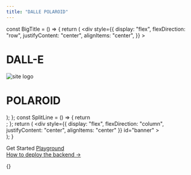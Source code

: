 ```yaml
---
title: "DALLE POLAROID"
---
```



<Head>
  <link rel="icon" href="/dalle-polaroid-logo.svg" />
</Head>

  const BigTitle = () => {
    return (
      <div
        style={{
          display: "flex",
          flexDirection: "row",
          justifyContent: "center",
          alignItems: "center",
        }}
      >
        <h1>DALL-E</h1>
        <img
          id="banner-logo"
          src="/logo.png"
          alt="site logo"
          width={100}
          height={100}
        />
        <h1>POLAROID</h1>
      </div>
    );
  };
  const SplitLine = () => {
    return <div className="split-line" />;
  };
  return (
    <div
      style={{
        display: "flex",
        flexDirection: "column",
        justifyContent: "center",
        alignItems: "center"
      }}
      id="banner"
    >
      <BigTitle />
      <SplitLine />
    </div>
  );
}

<Banner />


<div style={{ textAlign: "center" }}>
  <div className="inline-flex justify-center cta-container">
    <Link href="/docs">
      <a className="cta" draggable="false">
        Get Started
      </a>
    </Link>
    <a
      href="https://dalle-polaroid.vercel.app"
      className="cta"
      draggable="false"
    >
      Playground
    </a>
  </div>
  <div style={{ marginTop: "2rem" }} />
  <a
    href="https://github.com/Kiotlin/dalle-playground#fast-usage"
    target="_blank"
    style={{
      color: "inherit",
      opacity: 0.5,
      fontSize: 14,
    }}
  >
    How to deploy the backend →
  </a>
</div>

{<style jsx global>{`
  main {
    display: flex;
    flex-direction: column;
    align-items: center;
    justify-content: center;
  }
`}</style>}